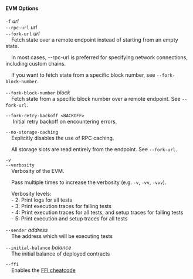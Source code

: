#### EVM Options

`-f` *url*  
`--rpc-url` *url*  
`--fork-url` *url*  
&nbsp;&nbsp;&nbsp;&nbsp;Fetch state over a remote endpoint instead of starting from an empty state.

&nbsp;&nbsp;&nbsp;&nbsp;In most cases, --rpc-url is preferred for specifying network connections, including custom chains.


&nbsp;&nbsp;&nbsp;&nbsp;If you want to fetch state from a specific block number, see
`--fork-block-number`.

`--fork-block-number` *block*  
&nbsp;&nbsp;&nbsp;&nbsp;Fetch state from a specific block number over a remote endpoint. See `--fork-url`.

`--fork-retry-backoff <BACKOFF>`  
&nbsp;&nbsp;&nbsp;&nbsp; Initial retry backoff on encountering errors.

`--no-storage-caching`  
&nbsp;&nbsp;&nbsp;&nbsp;Explicitly disables the use of RPC caching.

&nbsp;&nbsp;&nbsp;&nbsp;All storage slots are read entirely from the endpoint. See `--fork-url`.

`-v`  
`--verbosity`  
&nbsp;&nbsp;&nbsp;&nbsp;Verbosity of the EVM.

&nbsp;&nbsp;&nbsp;&nbsp;Pass multiple times to increase the verbosity (e.g. `-v`, `-vv`, `-vvv`).

&nbsp;&nbsp;&nbsp;&nbsp;Verbosity levels:  
&nbsp;&nbsp;&nbsp;&nbsp;- 2: Print logs for all tests  
&nbsp;&nbsp;&nbsp;&nbsp;- 3: Print execution traces for failing tests  
&nbsp;&nbsp;&nbsp;&nbsp;- 4: Print execution traces for all tests, and setup traces for failing tests  
&nbsp;&nbsp;&nbsp;&nbsp;- 5: Print execution and setup traces for all tests

`--sender` *address*  
&nbsp;&nbsp;&nbsp;&nbsp;The address which will be executing tests

`--initial-balance` *balance*  
&nbsp;&nbsp;&nbsp;&nbsp;The initial balance of deployed contracts

`--ffi`  
&nbsp;&nbsp;&nbsp;&nbsp;Enables the [FFI cheatcode][ffi-cheatcode]

[ffi-cheatcode]: ../../cheatcodes/ffi.md
